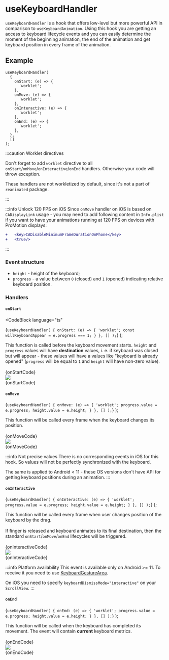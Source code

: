 
# useKeyboardHandler

`useKeyboardHandler` is a hook that offers low-level but more powerful API in comparison to `useKeyboardAnimation`. Using this hook you are getting an access to keyboard lifecycle events and you can easily determine the moment of the beginning animation, the end of the animation and get keyboard position in every frame of the animation.

## Example

```tsx
useKeyboardHandler(
  {
    onStart: (e) => {
      'worklet';
    },
    onMove: (e) => {
      'worklet';
    },
    onInteractive: (e) => {
      'worklet';
    },
    onEnd: (e) => {
      'worklet';
    },
  },
  []
);
```

:::caution Worklet directives

Don't forget to add `worklet` directive to all `onStart`/`onMove`/`onInteractive`/`onEnd` handlers. Otherwise your code will throw exception.

These handlers are not workletized by default, since it's not a part of `reanimated` package.

:::

:::info Unlock 120 FPS on iOS
Since `onMove` handler on iOS is based on `CADisplayLink` usage - you may need to add following content in `Info.plist` if you want to have your animations running at 120 FPS on devices with ProMotion displays:

```diff
+	<key>CADisableMinimumFrameDurationOnPhone</key>
+	<true/>
```
:::

### Event structure

- `height` - height of the keyboard;
- `progress` - a value between `0` (closed) and `1` (opened) indicating relative keyboard position.

### Handlers

#### `onStart`

  <CodeBlock
    language="ts"
  >
{`useKeyboardHandler(
  {
    onStart: (e) => {
      'worklet';
      const willKeyboardAppear = e.progress === 1;
    }
  },
  []
);`}
  </CodeBlock>
);

<div className="grid">
  <div className="description-block">
    This function is called before the keyboard movement starts. <code>height</code> and <code>progress</code> values will have <b>destination</b> values, i. e. if keyboard was closed but will appear - these values will have a values like "keyboard is already opened" (<code>progress</code> will be equal to <code>1</code> and <code>height</code> will have non-zero value).
    <br/>
    <br/>
    <div className="desktop">
      {onStartCode}
    </div>
  </div>
  <div>
    <img src={require('./start.png').default} />
  </div>
</div>
<div className="mobile">
  {onStartCode}
</div>

#### `onMove`

  <CodeBlock
      language="ts"
    >
      {`useKeyboardHandler(
  {
    onMove: (e) => {
      'worklet';
      progress.value = e.progress;
      height.value = e.height;
    }
  },
  []
);`}
    </CodeBlock>
);

<div className="grid">
  <div className="description-block">
    This function will be called every frame when the keyboard changes its position.
    <br/>
    <br/>
    <div className="desktop">
      {onMoveCode}
    </div>
  </div>
  <div>
    <img src={require('./move.png').default} />
  </div>
</div>
<div className="mobile">
  {onMoveCode}
</div>

:::info Not precise values
There is no corresponding events in iOS for this hook. So values will not be perfectly synchronized with the keyboard.

The same is applied to Android < 11 - these OS versions don't have API for getting keyboard positions during an animation.
:::

#### `onInteractive`

  <CodeBlock
      language="ts"
    >
      {`useKeyboardHandler(
  {
    onInteractive: (e) => {
      'worklet';
      progress.value = e.progress;
      height.value = e.height;
    }
  },
  []
);`}
    </CodeBlock>
);

<div className="grid">
  <div className="description-block">
    This function will be called every frame when user changes position of the keyboard by the drag.
    <br />
    <br />
    If finger is released and keyboard animates to its final destination, then the standard <code>onStart</code>/<code>onMove</code>/<code>onEnd</code> lifecycles will be triggered.
    <br/>
    <br/>
    <div className="desktop">
      {onInteractiveCode}
    </div>
  </div>
  <div>
    <img src={require('./interactive.png').default} />
  </div>
</div>
<div className="mobile">
  {onInteractiveCode}
</div>

:::info Platform availability
This event is available only on Android >= 11. To receive it you need to use [KeyboardGestureArea](./../keyboard-gesture-area).

On iOS you need to specify `keyboardDismissMode="interactive"` on your `ScrollView`.
:::

#### `onEnd`

  <CodeBlock
      language="ts"
    >
      {`useKeyboardHandler(
  {
    onEnd: (e) => {
      'worklet';
      progress.value = e.progress;
      height.value = e.height;
    }
  },
  []
);`}
    </CodeBlock>
);

<div className="grid">
  <div className="description-block">
    This function will be called when the keyboard has completed its movement. The event will contain <b>current</b> keyboard metrics.
    <br/>
    <br/>
    <div className="desktop">
      {onEndCode}
    </div>
  </div>
  <div>
    <img src={require('./end.png').default} />
  </div>
</div>

<div className="mobile">
  {onEndCode}
</div>
